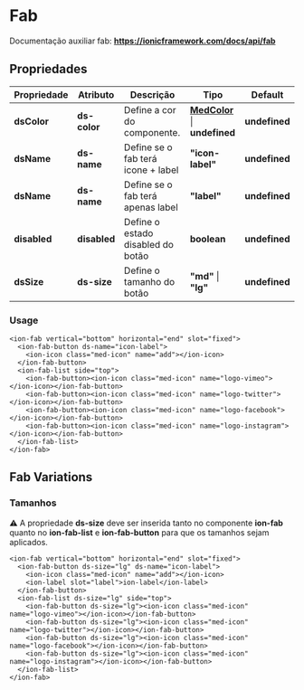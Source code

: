 
<Meta title="Components/Global/Fab/Usage" />

# Fab

Documentação auxiliar fab: **https://ionicframework.com/docs/api/fab**

## Propriedades

| Propriedade  | Atributo     | Descrição                          | Tipo                 | Default        |
| ------------ | ------------ | ---------------------------------- | -------------------- | -------------- |
| **dsColor**  | **ds-color** | Define a cor do componente.                 | **[MedColor](http://desenv.ordomederi.com/templarios/?path=/story/enums-enums--page#medcolors)** \| **undefined**  | **undefined** |
| **dsName**   | **ds-name**  | Define se o fab terá icone + label | **"icon-label"**     | **undefined**  |
| **dsName**   | **ds-name**  | Define se o fab terá apenas label  | **"label"**          | **undefined**  |
| **disabled** | **disabled** | Define o estado disabled do botão  | **boolean**          | **undefined**  |
| **dsSize**   | **ds-size**  | Define o tamanho do botão          | **"md"** \| **"lg"** | **undefined**  |

### Usage
```
<ion-fab vertical="bottom" horizontal="end" slot="fixed">
  <ion-fab-button ds-name="icon-label">
    <ion-icon class="med-icon" name="add"></ion-icon>
  </ion-fab-button>
  <ion-fab-list side="top">
    <ion-fab-button><ion-icon class="med-icon" name="logo-vimeo"></ion-icon></ion-fab-button>
    <ion-fab-button><ion-icon class="med-icon" name="logo-twitter"></ion-icon></ion-fab-button>
    <ion-fab-button><ion-icon class="med-icon" name="logo-facebook"></ion-icon></ion-fab-button>
    <ion-fab-button><ion-icon class="med-icon" name="logo-instagram"></ion-icon></ion-fab-button>
  </ion-fab-list>
</ion-fab>
```

## Fab Variations

### Tamanhos

⚠️ A propriedade **ds-size** deve ser inserida tanto no componente **ion-fab** quanto no **ion-fab-list** e **ion-fab-button** para que os tamanhos sejam aplicados.

```
<ion-fab vertical="bottom" horizontal="end" slot="fixed">
  <ion-fab-button ds-size="lg" ds-name="icon-label">
    <ion-icon class="med-icon" name="add"></ion-icon>
    <ion-label slot="label">ion-label</ion-label>
  </ion-fab-button>
  <ion-fab-list ds-size="lg" side="top">
    <ion-fab-button ds-size="lg"><ion-icon class="med-icon" name="logo-vimeo"></ion-icon></ion-fab-button>
    <ion-fab-button ds-size="lg"><ion-icon class="med-icon" name="logo-twitter"></ion-icon></ion-fab-button>
    <ion-fab-button ds-size="lg"><ion-icon class="med-icon" name="logo-facebook"></ion-icon></ion-fab-button>
    <ion-fab-button ds-size="lg"><ion-icon class="med-icon" name="logo-instagram"></ion-icon></ion-fab-button>
  </ion-fab-list>
</ion-fab>
```
